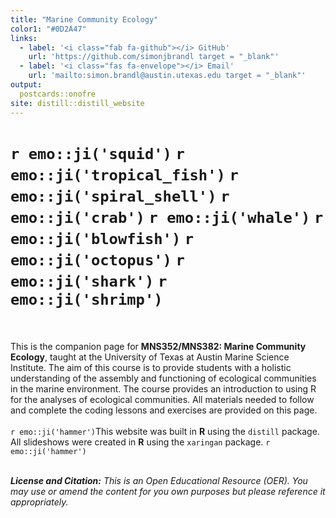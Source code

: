 ```yaml
---
title: "Marine Community Ecology"
color1: "#0D2A47"
links:
  - label: '<i class="fab fa-github"></i> GitHub'
    url: 'https://github.com/simonjbrandl target = "_blank"'
  - label: '<i class="fas fa-envelope"></i> Email'
    url: 'mailto:simon.brandl@austin.utexas.edu target = "_blank"'
output:
  postcards::onofre
site: distill::distill_website
---
```


# `r emo::ji('squid')` `r emo::ji('tropical_fish')` `r emo::ji('spiral_shell')` `r emo::ji('crab')` `r emo::ji('whale')` `r emo::ji('blowfish')` `r emo::ji('octopus')` `r emo::ji('shark')` `r emo::ji('shrimp')`
<br>
<br>
This is the companion page for **MNS352/MNS382: Marine Community Ecology**, taught at the University of Texas at Austin Marine Science Institute. The aim of this course is to provide students with a holistic understanding of the assembly and functioning of ecological communities in the marine environment. The course provides an introduction to using R for the analyses of ecological communities. All materials needed to follow and complete the coding lessons and exercises are provided on this page. 
<br>
<br>
`r emo::ji('hammer')`This website was built in **R** using the `distill` package. All slideshows were created in **R** using the `xaringan` package. `r emo::ji('hammer')` 
<br>
<br>
<div class="license">
_**License and Citation:** This is an Open Educational Resource (OER). You may use or amend the content for you own purposes but please reference it appropriately._
</div>
